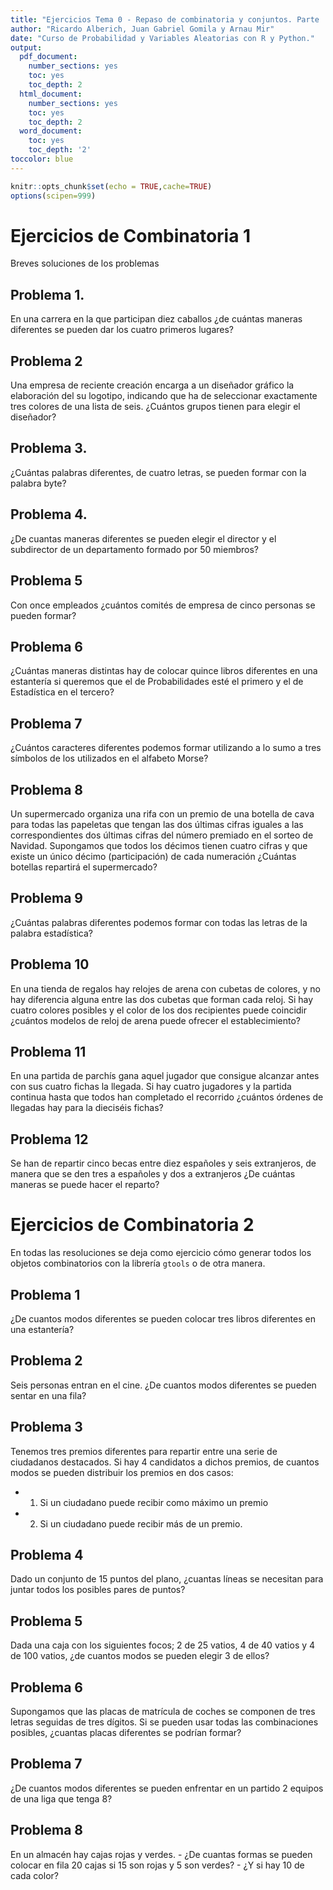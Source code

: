 ```yaml
---
title: "Ejercicios Tema 0 - Repaso de combinatoria y conjuntos. Parte  1 y Parte 2"
author: "Ricardo Alberich, Juan Gabriel Gomila y Arnau Mir"
date: "Curso de Probabilidad y Variables Aleatorias con R y Python."
output:
  pdf_document:
    number_sections: yes
    toc: yes
    toc_depth: 2
  html_document:
    number_sections: yes
    toc: yes
    toc_depth: 2
  word_document:
    toc: yes
    toc_depth: '2'
toccolor: blue
---
```


```r
knitr::opts_chunk$set(echo = TRUE,cache=TRUE)
options(scipen=999)
```


# Ejercicios de Combinatoria 1

Breves soluciones de los problemas

## Problema 1.

En una carrera en la que participan diez caballos ¿de cuántas maneras diferentes se pueden dar los cuatro primeros lugares?

## Problema 2

Una empresa de reciente creación encarga a un diseñador gráfico la elaboración del su logotipo, indicando que ha de seleccionar exactamente tres colores de una lista de seis. ¿Cuántos grupos tienen para elegir el diseñador?


## Problema 3.

¿Cuántas palabras diferentes, de cuatro letras, se pueden formar con la palabra byte?

## Problema 4. 

¿De cuantas maneras diferentes se pueden elegir el director y el subdirector de un departamento formado por 50 miembros?

## Problema 5 

Con once empleados ¿cuántos comités de empresa de cinco personas se pueden formar?


## Problema 6

¿Cuántas maneras distintas hay de colocar quince libros diferentes en una estantería si queremos que el de Probabilidades esté el primero y el de Estadística en el tercero?

## Problema 7 

¿Cuántos caracteres diferentes podemos formar utilizando a lo sumo a tres símbolos de los utilizados en el alfabeto Morse?

## Problema 8

Un supermercado organiza una rifa con un premio de una botella de cava para todas las papeletas que tengan las dos últimas cifras iguales a las correspondientes dos últimas cifras del número premiado en el sorteo de Navidad. Supongamos que todos los décimos tienen cuatro cifras y que existe un único décimo (participación) de cada numeración ¿Cuántas botellas repartirá el supermercado?


## Problema 9

¿Cuántas palabras diferentes podemos formar con todas las letras de la palabra estadística?


## Problema 10

En una tienda de regalos hay relojes de arena con cubetas de colores, y no hay diferencia alguna entre las dos cubetas que forman cada reloj. Si hay cuatro colores posibles y el color de los dos recipientes puede coincidir ¿cuántos modelos de reloj de arena puede ofrecer el establecimiento?

## Problema 11

En una partida de parchís gana aquel jugador que consigue alcanzar antes con sus cuatro fichas la llegada. Si hay cuatro jugadores y la partida continua hasta que todos han completado el recorrido ¿cuántos órdenes de llegadas hay para la dieciséis fichas?


## Problema 12

Se han de repartir cinco becas entre diez españoles y seis extranjeros, de manera que se den tres a españoles y dos a extranjeros ¿De cuántas maneras se puede hacer el reparto?


\newpage

# Ejercicios de Combinatoria 2

En todas las resoluciones se deja como ejercicio cómo generar todos los objetos combinatorios con la librería `gtools` o de otra manera. 


## Problema 1

¿De cuantos modos diferentes se pueden colocar tres libros diferentes en una estantería?

## Problema  2

Seis personas entran en el cine. ¿De cuantos modos diferentes se pueden sentar en una fila?


## Problema 3

Tenemos tres premios diferentes para repartir entre una serie de ciudadanos destacados. Si hay 4 candidatos a dichos premios, de cuantos modos se pueden distribuir los premios en dos casos:

* 1. Si un ciudadano puede recibir como máximo un premio
* 2. Si un ciudadano puede recibir más de un premio.


## Problema 4

Dado un conjunto de 15 puntos del plano, ¿cuantas líneas se necesitan para juntar todos los posibles pares de puntos? 

## Problema 5

Dada una caja con los siguientes focos; 2 de 25 vatios, 4 de 40 vatios y 4 de 100 vatios, ¿de cuantos modos se pueden elegir 3 de ellos?


## Problema 6

Supongamos que las placas de matrícula de coches se componen de tres letras seguidas de tres dígitos. Si se pueden usar todas las combinaciones posibles, ¿cuantas placas diferentes se podrían formar?

## Problema 7

 ¿De cuantos modos diferentes se pueden enfrentar en un partido 2 equipos de una liga que tenga 8?


## Problema 8

En un almacén hay cajas rojas y verdes. 
    - ¿De cuantas formas se pueden colocar en fila 20 cajas si 15 son rojas y 5 son verdes? 
    - ¿Y si hay 10 de cada color?



